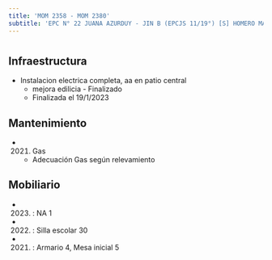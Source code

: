 ```yaml
---
title: 'MOM 2358 - MOM 2380'
subtitle: 'EPC N° 22 JUANA AZURDUY - JIN B (EPCJS 11/19°) [S] HOMERO MANZI'
---
```


#
## Infraestructura

* Instalacion electrica completa, aa en patio central 
    + mejora edilicia - Finalizado 
    + Finalizada el 19/1/2023 






## Mantenimiento

*  (2021) Gas 
    + Adecuación Gas según relevamiento





## Mobiliario

*  (2023) : NA 1 

*  (2022) : Silla escolar 30 

*  (2021) : Armario 4, Mesa inicial 5 



